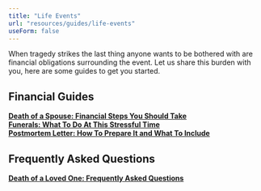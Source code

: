 ```yaml
---
title: "Life Events"
url: "resources/guides/life-events"
useForm: false
---
```


When tragedy strikes the last thing anyone wants to be bothered with are financial obligations surrounding the event. Let us share this burden with you, here are some guides to get you started.


Financial Guides
----------------

[**Death of a Spouse: Financial Steps You Should Take**](/resources/guides/life-events/death-of-spouse-fg)  
[**Funerals: What To Do At This Stressful Time**](/resources/guides/life-events/funerals-fg)  
[**Postmortem Letter: How To Prepare It and What To Include**](/resources/guides/life-events/postmortem-letter-fg)  

Frequently Asked Questions
--------------------------

[**Death of a Loved One: Frequently Asked Questions**](/resources/guides/frequently-asked-questions/death-of-loved-one-faq)  